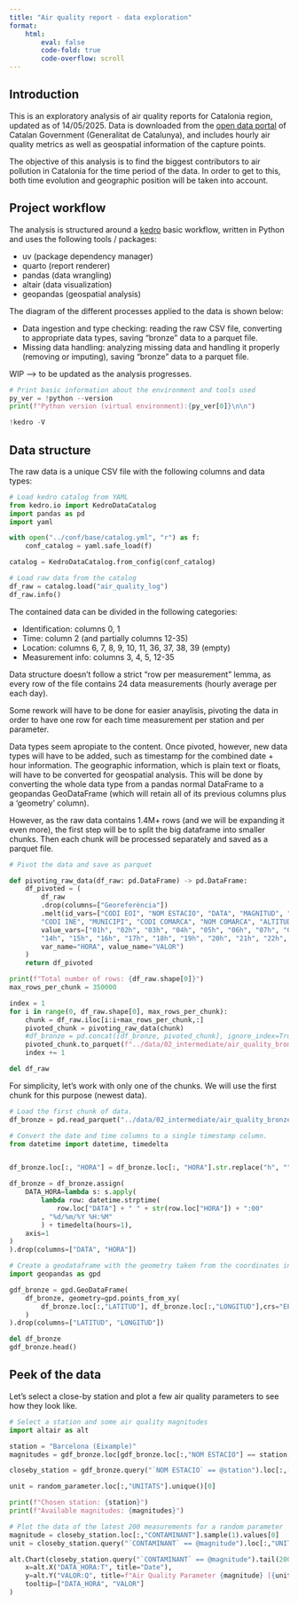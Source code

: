```yaml
---
title: "Air quality report - data exploration"
format: 
    html:
        eval: false
        code-fold: true
        code-overflow: scroll
---
```


## Introduction

This is an exploratory analysis of air quality reports for Catalonia region, updated as of 14/05/2025. 
Data is downloaded from the [open data portal](https://administraciodigital.gencat.cat/ca/dades/dades-obertes/inici/index.html#googtrans(ca|en)) 
of Catalan Government (Generalitat de Catalunya), and includes hourly air quality metrics as well as 
geospatial information of the capture points.

The objective of this analysis is to find the biggest contributors to air pollution in Catalonia for the time period of the data. In order to get to this, both time evolution and geographic position will be taken into account.

## Project workflow

The analysis is structured around a [kedro](https://docs.kedro.org/en/stable/introduction/index.html) 
basic workflow, written in Python and uses the following tools / packages:

- uv (package dependency manager)
- quarto (report renderer)
- pandas (data wrangling)
- altair (data visualization)
- geopandas (geospatial analysis)

The diagram of the different processes applied to the data is shown below:

- Data ingestion and type checking: reading the raw CSV file, converting to appropriate data types, saving "bronze" data to a parquet file.
- Missing data handling: analyzing missing data and handling it properly (removing or imputing), saving "bronze" data to a parquet file.

WIP --> to be updated as the analysis progresses.

```python
# Print basic information about the environment and tools used
py_ver = !python --version
print(f"Python version (virtual environment):{py_ver[0]}\n\n")

!kedro -V
```

## Data structure

The raw data is a unique CSV file with the following columns and data types:

```python
# Load kedro catalog from YAML
from kedro.io import KedroDataCatalog
import pandas as pd
import yaml

with open("../conf/base/catalog.yml", "r") as f:
    conf_catalog = yaml.safe_load(f)

catalog = KedroDataCatalog.from_config(conf_catalog)
```

```python
# Load raw data from the catalog
df_raw = catalog.load("air_quality_log")
df_raw.info()
```

The contained data can be divided in the following categories:

- Identification: columns 0, 1
- Time: column 2 (and partially columns 12-35)
- Location: columns 6, 7, 8, 9, 10, 11, 36, 37, 38, 39 (empty)
- Measurement info: columns 3, 4, 5, 12-35

Data structure doesn't follow a strict "row per measurement" lemma, 
as every row of the file contains 24 data measurements (hourly average per each day).

Some rework will have to be done for easier anaylisis, pivoting the data in order to have
one row for each time measurement per station and per parameter.

Data types seem apropiate to the content. Once pivoted, however, new data types will have to be added, 
such as timestamp for the combined date + hour information. The geographic information, which is plain text
or floats, will have to be converted for geospatial analysis. This will be done by converting the whole data 
type from a pandas normal DataFrame to a geopandas GeoDataFrame (which will retain all of its previous columns plus a 'geometry' column).

However, as the raw data contains 1.4M+ rows (and we will be expanding it even more), the first step will be to split the big dataframe into smaller chunks. Then each chunk will be processed separately and saved as a parquet file.

```python
# Pivot the data and save as parquet

def pivoting_raw_data(df_raw: pd.DataFrame) -> pd.DataFrame:
    df_pivoted = (
        df_raw
        .drop(columns=["Georeferència"])
        .melt(id_vars=["CODI EOI", "NOM ESTACIO", "DATA", "MAGNITUD", "CONTAMINANT", "UNITATS", "TIPUS ESTACIO", "AREA URBANA", 
        "CODI INE", "MUNICIPI", "CODI COMARCA", "NOM COMARCA", "ALTITUD", "LATITUD", "LONGITUD"],
        value_vars=["01h", "02h", "03h", "04h", "05h", "06h", "07h", "08h", "09h", "10h", "11h", "12h", "13h",
        "14h", "15h", "16h", "17h", "18h", "19h", "20h", "21h", "22h", "23h", "24h"],
        var_name="HORA", value_name="VALOR")
    )
    return df_pivoted

print(f"Total number of rows: {df_raw.shape[0]}")
max_rows_per_chunk = 350000

index = 1
for i in range(0, df_raw.shape[0], max_rows_per_chunk):
    chunk = df_raw.iloc[i:i+max_rows_per_chunk,:]
    pivoted_chunk = pivoting_raw_data(chunk)
    #df_bronze = pd.concat([df_bronze, pivoted_chunk], ignore_index=True)
    pivoted_chunk.to_parquet(f"../data/02_intermediate/air_quality_bronze_{index}.parquet", engine="pyarrow", partition_cols=["NOM COMARCA"])
    index += 1

del df_raw  
```

For simplicity, let's work with only one of the chunks. We will use the first chunk for this purpose (newest data).
```python
# Load the first chunk of data.
df_bronze = pd.read_parquet("../data/02_intermediate/air_quality_bronze_1.parquet")
```

```python
# Convert the date and time columns to a single timestamp column.
from datetime import datetime, timedelta


df_bronze.loc[:, "HORA"] = df_bronze.loc[:, "HORA"].str.replace("h", "").astype(int)-1

df_bronze = df_bronze.assign(
    DATA_HORA=lambda s: s.apply(
        lambda row: datetime.strptime(
            row.loc["DATA"] + " " + str(row.loc["HORA"]) + ":00"
        , "%d/%m/%Y %H:%M"
        ) + timedelta(hours=1),
    axis=1
)
).drop(columns=["DATA", "HORA"])
```


```python
# Create a geodataframe with the geometry taken from the coordinates in "LATITUD" and "LONGITUD"
import geopandas as gpd

gdf_bronze = gpd.GeoDataFrame(
    df_bronze, geometry=gpd.points_from_xy(
        df_bronze.loc[:,"LATITUD"], df_bronze.loc[:,"LONGITUD"],crs="EPSG:4326"
    )
).drop(columns=["LATITUD", "LONGITUD"])

del df_bronze
gdf_bronze.head()
```

## Peek of the data

Let's select a close-by station and plot a few air quality parameters to see how they look like.

```python
# Select a station and some air quality magnitudes
import altair as alt

station = "Barcelona (Eixample)"
magnitudes = gdf_bronze.loc[gdf_bronze.loc[:,"NOM ESTACIO"] == station,"CONTAMINANT"].unique()

closeby_station = gdf_bronze.query("`NOM ESTACIO` == @station").loc[:,["DATA_HORA","VALOR", "CONTAMINANT", "UNITATS"]].sort_values(by="DATA_HORA")

unit = random_parameter.loc[:,"UNITATS"].unique()[0]

print(f"Chosen station: {station}")
print(f"Available magnitudes: {magnitudes}")
```

```python
# Plot the data of the latest 200 measurements for a random parameter
magnitude = closeby_station.loc[:,"CONTAMINANT"].sample(1).values[0]
unit = closeby_station.query("`CONTAMINANT` == @magnitude").loc[:,"UNITATS"].values[0]

alt.Chart(closeby_station.query("`CONTAMINANT` == @magnitude").tail(200)).mark_line().encode(
    x=alt.X("DATA_HORA:T", title="Date"),
    y=alt.Y("VALOR:Q", title=f"Air Quality Parameter {magnitude} [{unit}]"),
    tooltip=["DATA_HORA", "VALOR"]
)
```

